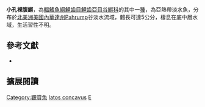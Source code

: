 {{Subspeciesbox
| status = TX
| status_system = TNC
| status_ref = <ref name = NatureServe>{{cite web | url = http://explorer.natureserve.org/servlet/NatureServe?searchName=Empetrichthys+latos+concavus | title = ''Empetrichthys latos concavus'' - Miller, 1948 | access-date = 17 September 2019 | date = 20 September 1996 | website = Natureserve}}</ref>
| genus = Empetrichthys
| species =  latos
| subspecies = concavus
| authority = {{tsl|en|Robert Rush Miller|R. R. Miller}}, 1948
}}
'''小孔裸腹鱂'''，為[[輻鰭魚綱|輻鰭魚綱]][[鯉齒目|鯉齒目]][[鯉齒亞目|鯉齒亞目]][[谷鱂科|谷鱂科]]的其中一[[種|種]]，為亞熱帶淡水魚，分布於[[北美洲|北美洲]][[美國|美國]][[內華達州|內華達州]]Pahrump谷淡水流域，體長可達5公分，棲息在底中層水域，生活習性不明。

== 參考文獻 ==
{{reflist}}
*{{FishBase_species|genus=Empetrichthys|species=latos concavus|year=2014|month=10}}

== 擴展閱讀 ==
{{refbegin}}
{{wikispecies-inline|Empetrichthys latos concavus 小孔裸腹鱂}}
{{refend}}

{{Taxonbar|from=Q6544831}}
[[Category:觀賞魚|Category:觀賞魚]]
[[Category:裸腹鱂屬|latos concavus]]
[[Category:1948年描述的鱼类|E]]

{{魚類小作品}}